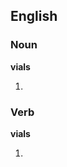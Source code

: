 ==English==

===Noun===
'''vials'''

# {{plural of|[[vial]]}}

===Verb===
'''vials'''

# {{third-person singular of|[[vial]]}}